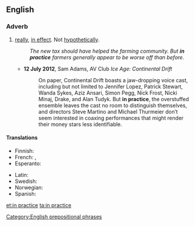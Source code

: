 ==English==

===Adverb===
{{en-adv|head=[[in]] [[practice]]|-}}

# [[really]], [[in effect]]. Not [[hypothetically]].
#: ''The new tax should have helped the farming community. But '''in practice''' farmers generally appear to be worse off than before.''
#* '''12 July 2012''', Sam Adams, AV Club ''Ice Age: Continental Drift''
#*: On paper, Continental Drift boasts a jaw-dropping voice cast, including but not limited to Jennifer Lopez, Patrick Stewart, Wanda Sykes, Aziz Ansari, Simon Pegg, Nick Frost, Nicki Minaj, Drake, and Alan Tudyk. But '''in practice''', the overstuffed ensemble leaves the cast no room to distinguish themselves, and directors Steve Martino and Michael Thurmeier don’t seem interested in coaxing performances that might render their money stars less identifiable.

====Translations====
{{trans-top|really, in effect}}
* Finnish: {{t+|fi|käytännössä}}
* French: {{t+|fr|pratiquement}}, {{t+|fr|en pratique}}
* Esperanto: {{t|eo|praktike}}
{{trans-mid}}
* Latin: {{t|la|in actu}}
* Swedish: {{t|sv|i praktiken}}
* Norwegian: {{t|no|i praksis}}
* Spanish: {{t|es|en la práctica}}
{{trans-bottom}}

[[Category:English prepositional phrases]]

[[et:in practice]]
[[ta:in practice]]